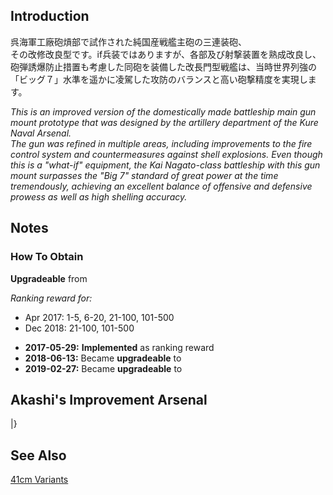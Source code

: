 {{EquipmentInfo|236}}

==Introduction==
呉海軍工廠砲熕部で試作された純国産戦艦主砲の三連装砲、<br>
その改修改良型です。if兵装ではありますが、各部及び射撃装置を熟成改良し、砲弾誘爆防止措置も考慮した同砲を装備した改長門型戦艦は、当時世界列強の「ビッグ７」水準を遥かに凌駕した攻防のバランスと高い砲撃精度を実現します。

''This is an improved version of the domestically made battleship main gun mount prototype that was designed by the artillery department of the Kure Naval Arsenal.''<br>
''The gun was refined in multiple areas, including improvements to the fire control system and countermeasures against shell explosions. Even though this is a "what-if" equipment, the Kai Nagato-class battleship with this gun mount surpasses the "Big 7" standard of great power at the time tremendously, achieving an excellent balance of offensive and defensive prowess as well as high shelling accuracy.''

==Notes==
<div class="mw-collapsible"><h3>How To Obtain</h3>
<div class="mw-collapsible-content">
'''Upgradeable''' from {{Equipment/Link|Prototype 41cm Triple Gun Mount}}

''Ranking reward for:''
* Apr 2017: 1-5, 6-20, 21-100, 101-500
* Dec 2018: 21-100, 101-500

</div></div>


<div class="mw-collapsible><h3>Updates History</h3>
<div class="mw-collapsible-content>
* '''2017-05-29:''' '''Implemented''' as ranking reward
* '''2018-06-13:''' Became '''upgradeable''' to {{Equipment/Link|41cm Triple Gun Mount Kai Ni}}
* '''2019-02-27:''' Became '''upgradeable''' to {{Equipment/Link|41cm Twin Gun Mount Kai Ni}}
</div></div>

==Akashi's Improvement Arsenal==
{{AkashiWorkshop}}
{{AkashiWorkshopLine2
|Name=41cm Triple Gun Mount Kai
|ItemType=RedGunHeavy
|Fuel=45
|Ammo=450
|Steel=700
|Baux=45
|Mats0-5=6/8
|Mats6-9=10/12
|Mats10=30/48
|Screws0-5=6/7
|Screws6-9=7/10
|Screws10=14/20
|EquipConsume0-5=2x{{RedGunHeavy|41cm Twin Gun Mount}}
|EquipConsume6-9=2x{{RedGunHeavy|46cm Triple Gun Mount}}
|EquipConsume10=1x{{RedGunHeavy|Prototype 41cm Triple Gun Mount}}<br>3x{{GunMat}}<br>1x{{AR}}
|Mon=✓
|Tue=✓
|Wed=✓
|2ndShip=[[Nagato#Second Upgrade|Nagato Kai Ni]]
|Notes=Upgrades to [[41cm Triple Gun Mount Kai 2]].
|Mats10:2=28/42
|Screws10:2=13/19
|EquipConsume10:2=1x{{RedGunHeavy|Prototype 46cm Twin Gun Mount}}<br>3x{{GunMat}}<br>1x{{AR}}
|Sun:2=✓
|Wed:2=✓
|Thu:2=✓
|Fri:2=✓
|Sat:2=✓
|2ndShip:2=[[Mutsu#Second Upgrade|Mutsu Kai Ni]]
|Notes:2=Upgrades to [[41cm Twin Gun Mount Kai 2]].
}}
|}

==See Also==
{{Equipmentlist}}
[[Category:41cm Variants|41cm Variants]]